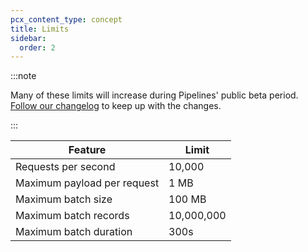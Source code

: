 ```yaml
---
pcx_content_type: concept
title: Limits
sidebar:
  order: 2
---
```



:::note

Many of these limits will increase during Pipelines' public beta period. [Follow our changelog](/pipelines/reference/changelog/) to keep up with the changes.

:::


| Feature                                       | Limit                                                         |
| --------------------------------------------- | ------------------------------------------------------------- |
| Requests per second                           | 10,000                                            						|
| Maximum payload per request                   | 1 MB                                          								|
| Maximum batch size 	                        	| 100 MB                                          							|
| Maximum batch records	                				| 10,000,000                                          					|
| Maximum batch duration	                      | 300s 	                                          							|
